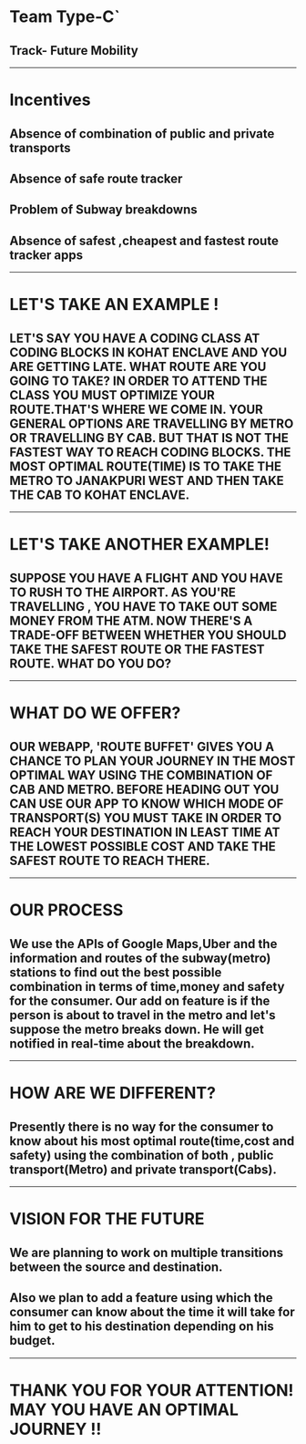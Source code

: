 # Team Type-C`
## Track- Future Mobility
---
# Incentives
## Absence of combination of public and private transports
## Absence of safe route tracker
## Problem of Subway breakdowns
## Absence of safest ,cheapest and fastest route tracker apps

---
# LET'S TAKE AN EXAMPLE !
## LET'S SAY YOU HAVE A CODING CLASS AT CODING BLOCKS IN KOHAT ENCLAVE AND YOU ARE GETTING LATE. WHAT ROUTE ARE YOU GOING TO TAKE? IN ORDER TO ATTEND THE CLASS YOU MUST OPTIMIZE YOUR ROUTE.THAT'S WHERE WE COME IN. YOUR GENERAL OPTIONS ARE TRAVELLING BY METRO OR TRAVELLING BY CAB. BUT THAT IS NOT THE FASTEST WAY TO REACH CODING BLOCKS. THE MOST OPTIMAL ROUTE(TIME) IS TO TAKE THE METRO TO JANAKPURI WEST AND THEN TAKE THE CAB TO KOHAT ENCLAVE. 

--- 

# LET'S TAKE ANOTHER EXAMPLE!
## SUPPOSE YOU HAVE A FLIGHT AND YOU HAVE TO RUSH TO THE AIRPORT. AS YOU'RE TRAVELLING , YOU HAVE TO TAKE OUT SOME MONEY FROM THE ATM. NOW THERE'S A TRADE-OFF BETWEEN WHETHER YOU SHOULD TAKE THE SAFEST ROUTE OR THE FASTEST ROUTE. WHAT DO YOU DO? 

---
# WHAT DO WE OFFER?
## OUR WEBAPP, 'ROUTE BUFFET' GIVES YOU A CHANCE TO PLAN YOUR JOURNEY IN THE MOST OPTIMAL WAY USING THE COMBINATION OF CAB AND METRO.  BEFORE HEADING OUT YOU CAN USE OUR APP TO KNOW WHICH MODE OF TRANSPORT(S) YOU MUST TAKE IN ORDER TO REACH YOUR DESTINATION IN LEAST TIME AT  THE LOWEST POSSIBLE COST AND TAKE THE SAFEST ROUTE TO REACH THERE.
---
# OUR PROCESS
## We use the APIs of Google Maps,Uber and the information and routes of the subway(metro) stations to find out the best possible combination in terms of time,money and safety for the consumer. Our add on feature is if the person is about to travel in the metro and let's suppose the metro breaks down.  He will get notified in real-time about the breakdown.

--- 
# HOW ARE WE DIFFERENT?
## Presently there is no way for the consumer to know about his most optimal route(time,cost and safety) using the combination of both , public transport(Metro) and private transport(Cabs).
---
# VISION FOR THE FUTURE
## We are planning to work on multiple transitions between the source and destination. 
## Also we plan to add a feature using which the consumer can know about the time it will take for him to get to his destination depending on his budget.
---
# THANK YOU FOR YOUR ATTENTION! MAY YOU HAVE AN OPTIMAL JOURNEY !!
